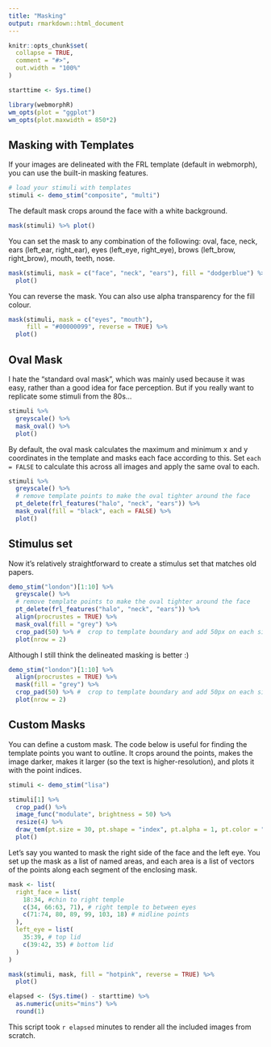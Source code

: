 ```yaml
---
title: "Masking"
output: rmarkdown::html_document
---
```


```r
knitr::opts_chunk$set(
  collapse = TRUE,
  comment = "#>",
  out.width = "100%"
)

starttime <- Sys.time()

library(webmorphR)
wm_opts(plot = "ggplot")
wm_opts(plot.maxwidth = 850*2)
```


## Masking with Templates

If your images are delineated with the FRL template (default in webmorph), you can use the built-in masking features.

```r
# load your stimuli with templates
stimuli <- demo_stim("composite", "multi")
```

The default mask crops around the face with a white background.

```r
mask(stimuli) %>% plot()
```

You can set the mask to any combination of the following: oval, face, neck, ears (left_ear, right_ear), eyes (left_eye, right_eye), brows (left_brow, right_brow), mouth, teeth, nose.

```r
mask(stimuli, mask = c("face", "neck", "ears"), fill = "dodgerblue") %>%
  plot()
```

You can reverse the mask. You can also use alpha transparency for the fill colour.

```r
mask(stimuli, mask = c("eyes", "mouth"), 
     fill = "#00000099", reverse = TRUE) %>%
  plot()
```


## Oval Mask

I hate the "standard oval mask", which was mainly used because it was easy, rather than a good idea for face perception. But if you really want to replicate some stimuli from the 80s...

```r
stimuli %>%
  greyscale() %>%
  mask_oval() %>%
  plot()
```

By default, the oval mask calculates the maximum and minimum x and y coordinates in the template and masks each face according to this. Set `each = FALSE` to calculate this across all images and apply the same oval to each. 

```r
stimuli %>%
  greyscale() %>%
  # remove template points to make the oval tighter around the face
  pt_delete(frl_features("halo", "neck", "ears")) %>%
  mask_oval(fill = "black", each = FALSE) %>%
  plot()
```

## Stimulus set

Now it's relatively straightforward to create a stimulus set that matches old papers.

```r
demo_stim("london")[1:10] %>%
  greyscale() %>%
  # remove template points to make the oval tighter around the face
  pt_delete(frl_features("halo", "neck", "ears")) %>%
  align(procrustes = TRUE) %>%
  mask_oval(fill = "grey") %>%
  crop_pad(50) %>% #  crop to template boundary and add 50px on each side 
  plot(nrow = 2)
```

Although I still think the delineated masking is better :)

```r
demo_stim("london")[1:10] %>%
  align(procrustes = TRUE) %>%
  mask(fill = "grey") %>%
  crop_pad(50) %>% #  crop to template boundary and add 50px on each side 
  plot(nrow = 2)
```

## Custom Masks

You can define a custom mask. The code below is useful for finding the template points you want to outline. It crops around the points, makes the image darker, makes it larger (so the text is higher-resolution), and plots it with the point indices.

```r
stimuli <- demo_stim("lisa") 

stimuli[1] %>% 
  crop_pad() %>% 
  image_func("modulate", brightness = 50) %>%
  resize(4) %>%
  draw_tem(pt.size = 30, pt.shape = "index", pt.alpha = 1, pt.color = "white") %>%
  plot()
```

Let's say you wanted to mask the right side of the face and the left eye. You set up the mask as a list of named areas, and each area is a list of vectors of the points along each segment of the enclosing mask.

```r
mask <- list(
  right_face = list(
    18:34, #chin to right temple
    c(34, 66:63, 71), # right temple to between eyes
    c(71:74, 80, 89, 99, 103, 18) # midline points
  ),
  left_eye = list(
    35:39, # top lid
    c(39:42, 35) # bottom lid
  )
)

mask(stimuli, mask, fill = "hotpink", reverse = TRUE) %>%
  plot()

```



```r
elapsed <- (Sys.time() - starttime) %>%
  as.numeric(units="mins") %>%
  round(1)
```

This script took `r elapsed` minutes to render all the included images from scratch.
